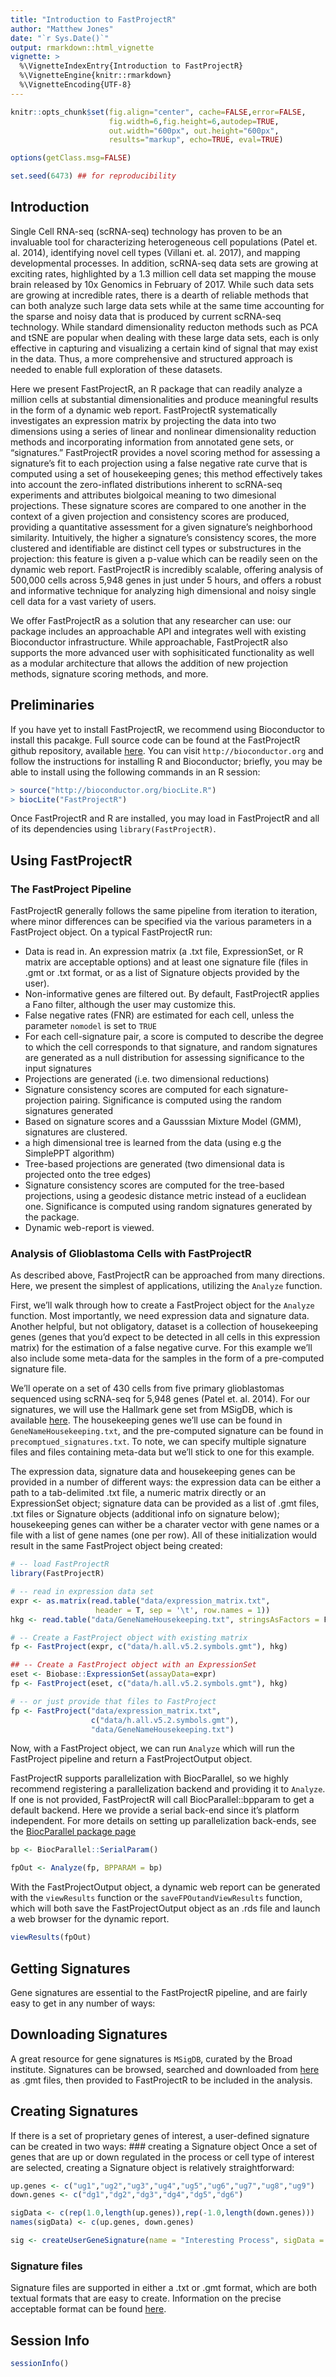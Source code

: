 ```yaml
---
title: "Introduction to FastProjectR"
author: "Matthew Jones"
date: "`r Sys.Date()`"
output: rmarkdown::html_vignette
vignette: >
  %\VignetteIndexEntry{Introduction to FastProjectR}
  %\VignetteEngine{knitr::rmarkdown}
  %\VignetteEncoding{UTF-8}
---
```


``` r

knitr::opts_chunk$set(fig.align="center", cache=FALSE,error=FALSE,
                      fig.width=6,fig.height=6,autodep=TRUE,
                      out.width="600px", out.height="600px",
                      results="markup", echo=TRUE, eval=TRUE)

options(getClass.msg=FALSE)

set.seed(6473) ## for reproducibility

```


## Introduction

Single Cell RNA-seq (scRNA-seq) technology has proven to be an invaluable tool for characterizing heterogeneous cell populations (Patel et. al. 2014), identifying novel cell types (Villani et. al. 2017), and mapping developmental processes. In addition, scRNA-seq data sets are growing at exciting rates, highlighted by a 1.3 million cell data set mapping the mouse brain released by 10x Genomics in February of 2017. While such data sets are growing at incredible rates, there is a dearth of reliable methods that can both analyze such large data sets while at the same time accounting for the sparse and noisy data that is produced by current scRNA-seq technology. While standard dimensionality reducton methods such as PCA and tSNE are popular when dealing with these large data sets, each is only effective in capturing and visualizing a certain kind of signal that may exist in the data. Thus, a more comprehensive and structured approach is needed to enable full exploration of these datasets.

Here we present FastProjectR, an R package that can readily analyze a million cells at substantial dimensionalities and produce meaningful results in the form of a dynamic web report. FastProjectR systematically investigates an expression matrix by projecting the data into two dimensions using a series of linear and nonlinear dimensionality reduction methods and incorporating information from annotated gene sets, or “signatures.” FastProjectR provides a novel scoring method for assessing a signature’s fit to each projection using a false negative rate curve that is computed using a set of housekeeping genes; this method effectively takes into account the zero-inflated distributions inherent to scRNA-seq experiments and attributes biolgoical meaning to two dimesional projections. These signature scores are compared to one another in the context of a given projection and consistency scores are produced, providing a quantitative assessment for a given signature’s neighborhood similarity. Intuitively, the higher a signature’s consistency scores, the more clustered and identifiable are distinct cell types or substructures in the projection: this feature is given a p-value which can be readily seen on the dynamic web report. FastProjectR is incredibly scalable, offering analysis of 500,000 cells across 5,948 genes in just under 5 hours, and offers a robust and informative technique for analyzing high dimensional and noisy single cell data for a vast variety of users.

We offer FastProjectR as a solution that any researcher can use: our package includes an approachable API and integrates well with existing Bioconductor infrastructure. While approachable, FastProjectR also supports the more advanced user with sophisiticated functionality as well as a modular architecture that allows the addition of new projection methods, signature scoring methods, and more. 

## Preliminaries

If you have yet to install FastProjectR, we recommend using Bioconductor to install this pacakge. Full source code can be found at the FastProjectR github repository, available [here](http://www.github.com/YosefLab/FastProjectR).  You can visit `http://bioconductor.org` and follow the instructions for installing R and Bioconductor; briefly, you may be able to install using the following commands in an R session:

```r
> source("http://bioconductor.org/biocLite.R")
> biocLite("FastProjectR")
```

Once FastProjectR and R are installed, you may load in FastProjectR and all of its dependencies using `library(FastProjectR)`. 

## Using FastProjectR

### The FastProject Pipeline

FastProjectR generally follows the same pipeline from iteration to iteration, where minor differences can be specified via the various parameters in a FastProject object. On a typical FastProjectR run:

- Data is read in. An expression matrix (a .txt file, ExpressionSet, or R matrix are acceptable options) and at least one signature file (files in .gmt or .txt format, or as a list of Signature objects provided by the user).
- Non-informative genes are filtered out. By default, FastProjectR applies a Fano filter, although the user may customize this.
- False negative rates (FNR) are estimated for each cell, unless the parameter `nomodel` is set to `TRUE`
- For each cell-signature pair, a score is computed to describe the degree to which the cell corresponds to that signature, and random signatures are generated as a null distribution for assessing significance to the input signatures
- Projections are generated (i.e. two dimensional reductions)
- Signature consistency scores are computed for each signature-projection pairing. Significance is computed using the random signatures generated
- Based on signature scores and a Gausssian Mixture Model (GMM), signatures are clustered.
- a high dimensional tree is learned from the data (using e.g the SimplePPT algorithm)
- Tree-based projections are generated (two dimensional data is projected onto the tree edges)
- Signature consistency scores are computed for the tree-based projections, using a geodesic distance metric instead of a euclidean one. Significance is computed using random signatures generated by the package.
- Dynamic web-report is viewed. 

### Analysis of Glioblastoma Cells with FastProjectR
As described above, FastProjectR can be approached from many directions. Here, we present the simplest of applications, utilizing the `Analyze` function. 

First, we'll walk through how to create a FastProject object for the `Analyze` function. Most importantly, we need expression data and signature data. Another helpful, but not obligatory, dataset is a collection of housekeeping genes (genes that you'd expect to be detected in all cells in this expression matrix) for the estimation of a false negative curve. For this example we'll also include some meta-data for the samples in the form of a pre-computed signature file.

We'll operate on a set of 430 cells from five primary glioblastomas sequenced using scRNA-seq  for 5,948 genes (Patel et. al. 2014). For our signatures, we will use the Hallmark gene set from MSigDB, which is available [here](http://software.broadinstitute.org/gsea/msigdb/collections.jsp#H). The housekeeping genes we'll use can be found in `GeneNameHousekeeping.txt`, and the pre-computed signature can be found in `precomptued_signatures.txt`. To note, we can specify multiple signature files and files containing meta-data but we'll stick to one for this example. 

The expression data, signature data and housekeeping genes can be provided in a number of different ways: the expression data can be either a path to a tab-delimited .txt file, a numeric matrix directly or an ExpressionSet object; signature data can be provided as a list of .gmt files, .txt files or Signature objects (additional info on signature below); housekeeping genes can wither be a charater vector with gene names or a file with a list of gene names (one per row).
All of these initialization would result in the same FastProject object being created:

```r
# -- load FastProjectR
library(FastProjectR)

# -- read in expression data set
expr <- as.matrix(read.table("data/expression_matrix.txt", 
                   header = T, sep = '\t', row.names = 1))
hkg <- read.table("data/GeneNameHousekeeping.txt", stringsAsFactors = F)$V1

# -- Create a FastProject object with existing matrix
fp <- FastProject(expr, c("data/h.all.v5.2.symbols.gmt"), hkg)

## -- Create a FastProject object with an ExpressionSet 
eset <- Biobase::ExpressionSet(assayData=expr)
fp <- FastProject(eset, c("data/h.all.v5.2.symbols.gmt"), hkg) 

# -- or just provide that files to FastProject
fp <- FastProject("data/expression_matrix.txt",  
                  c("data/h.all.v5.2.symbols.gmt"),
                  "data/GeneNameHousekeeping.txt")
```

Now, with a FastProject object, we can run `Analyze` which will run the FastProject pipeline and return a FastProjectOutput object.

FastProjectR supports parallelization with BiocParallel, so we highly recommend registering a parallelization
backend and providing it to `Analyze`. If one is not provided, FastProjectR will call BiocParallel::bpparam
to get a default backend.
Here we provide a serial back-end since it's platform independent. For more details on setting up parallelization back-ends, see the [BiocParallel package page](http://bioconductor.org/packages/release/bioc/html/BiocParallel.html)

```r
bp <- BiocParallel::SerialParam()

fpOut <- Analyze(fp, BPPARAM = bp)
```

With the FastProjectOutput object, a dynamic web report can be generated with the `viewResults` function or the `saveFPOutandViewResults` function, which will both save the FastProjectOutput object as an .rds file and launch a web browser for the dynamic report.

```r
viewResults(fpOut)
```

## Getting Signatures
Gene signatures are essential to the FastProjectR pipeline, and are fairly easy to get in any number of ways:

## Downloading Signatures
A great resource for gene signatures is `MSigDB`, curated by the Broad institute. Signatures can be browsed, searched and downloaded from [here](http://software.broadinstitute.org/gsea/msigdb/) as .gmt files, then provided to FastProjectR to be included in the analysis.


## Creating Signatures
If there is a set of proprietary genes of interest, a user-defined signature can be created in two ways:
### creating a Signature object
Once a set of genes that are up or down regulated in the process or cell type of interest are selected, creating a Signature object is relatively straightforward:
```r
up.genes <- c("ug1","ug2","ug3","ug4","ug5","ug6","ug7","ug8","ug9")
down.genes <- c("dg1","dg2","dg3","dg4","dg5","dg6")

sigData <- c(rep(1.0,length(up.genes)),rep(-1.0,length(down.genes)))
names(sigData) <- c(up.genes, down.genes)

sig <- createUserGeneSignature(name = "Interesting Process", sigData = sigData)
```

### Signature files
Signature files are supported in either a .txt or .gmt format, which are both textual formats that are easy to create.
Information on the precise acceptable format can be found [here](https://github.com/YosefLab/FastProjectR/wiki/Signatures).

## Session Info
```r
sessionInfo()
```
